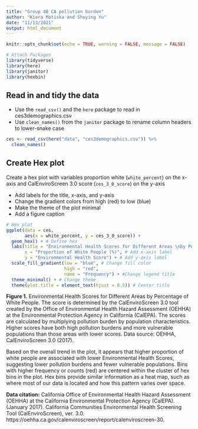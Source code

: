 ```yaml
---
title: "Group 48 CA pollution burden"
author: "Kiera Matiska and Shuying Yu"
date: "11/13/2021"
output: html_document
---
```


```r
knitr::opts_chunk$set(echo = TRUE, warning = FALSE, message = FALSE)

# Attach Packages
library(tidyverse)
library(here)
library(janitor)
library(hexbin)
```

## Read in and tidy the data

- Use the `read_csv()` and the `here` package to read in ces3demographics.csv
- Use `clean_names()` from the `janitor` package to rename column headers to lower-snake case

```r
ces <- read_csv(here("data", "ces3demographics.csv")) %>% 
  clean_names()
```


## Create Hex plot

Create a hex plot with variables proportion white (`white_percent`) on the x-axis and CalEnviroScreen 3.0 score (`ces_3_0_score`) on the y-axis

- Add labels for the title, x-axis, and y-axis
- Change the gradient colors from high (red) to low (blue)
- Make the theme of the plot minimal
- Add a figure caption

```r
# Hex plot
ggplot(data = ces, 
       aes(x = white_percent, y = ces_3_0_score)) +
  geom_hex() + # Define hex
  labs(title = "Environmental Health Scores for Different Areas \nby Percentage of White People", # Add title
       x = "Proportion of White People (%)", # Add x-axis label
       y = "Environmental Health Score") + # Add y-axis label
  scale_fill_gradient(low = "blue", # Change fill color
                      high = "red",
                      name = "Frequency") + #Change legend title
  theme_minimal() + # Change theme
  theme(plot.title = element_text(hjust = 0.5)) # Center title
```
**Figure 1.** Environmental Health Scores for Different Areas by Percentage of White People. The score is determined by the CalEnviroScreen 3.0 tool created by the Office of Environmental Health Hazard Assessment (OEHHA) at the Environmental Protection Agency in California (CalEPA). The scores are calculated by multiplying pollution burden by population characteristics. Higher scores have both high pollution burdens and more vulnerable populations than those areas with lower scores. Data source: OEHHA, CalEnviroScreen 3.0 (2017).


Based on the overall trend in the plot, it appears that higher proportion of white people are associated with lower Environmental Health Scores, suggesting lower pollution burdens and fewer vulnerable populations. Bins with higher frequency or counts (red) are centered within the cluster of hex bins in the plot. Hex bins provide similar information as a heat map, such as where most of our data is located and how this pattern varies over space.


**Data citation:** California Office of Environmental Health Hazard Assessment (OEHHA) at the California Environmental Protection Agency (CalEPA). (January 2017). California Communities Environmental Health Screening Tool (CalEnviroScreen), ver. 3.0. https://oehha.ca.gov/calenviroscreen/report/calenviroscreen-30.